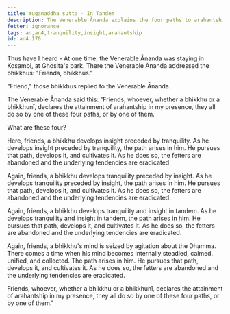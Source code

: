 ```yaml
---
title: Yuganaddha sutta - In Tandem
description: The Venerable Ānanda explains the four paths to arahantship.
fetter: ignorance
tags: an,an4,tranquility,insight,arahantship
id: an4.170
---
```


Thus have I heard - At one time, the Venerable Ānanda was staying in Kosambi, at Ghosita's park. There the Venerable Ānanda addressed the bhikkhus: "Friends, bhikkhus."

"Friend," those bhikkhus replied to the Venerable Ānanda.

The Venerable Ānanda said this: "Friends, whoever, whether a bhikkhu or a bhikkhunī, declares the attainment of arahantship in my presence, they all do so by one of these four paths, or by one of them.

What are these four?

Here, friends, a bhikkhu develops insight preceded by tranquility. As he develops insight preceded by tranquility, the path arises in him. He pursues that path, develops it, and cultivates it. As he does so, the fetters are abandoned and the underlying tendencies are eradicated.

Again, friends, a bhikkhu develops tranquility preceded by insight. As he develops tranquility preceded by insight, the path arises in him. He pursues that path, develops it, and cultivates it. As he does so, the fetters are abandoned and the underlying tendencies are eradicated.

Again, friends, a bhikkhu develops tranquility and insight in tandem. As he develops tranquility and insight in tandem, the path arises in him. He pursues that path, develops it, and cultivates it. As he does so, the fetters are abandoned and the underlying tendencies are eradicated.

Again, friends, a bhikkhu's mind is seized by agitation about the Dhamma. There comes a time when his mind becomes internally steadied, calmed, unified, and collected. The path arises in him. He pursues that path, develops it, and cultivates it. As he does so, the fetters are abandoned and the underlying tendencies are eradicated.

Friends, whoever, whether a bhikkhu or a bhikkhunī, declares the attainment of arahantship in my presence, they all do so by one of these four paths, or by one of them."